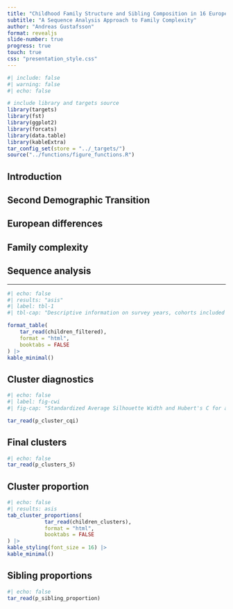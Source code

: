 ```yaml
---
title: "Childhood Family Structure and Sibling Composition in 16 European Countries"
subtitle: "A Sequence Analysis Approach to Family Complexity"
author: "Andreas Gustafsson"
format: revealjs
slide-number: true
progress: true
touch: true
css: "presentation_style.css"
---
```



```r
#| include: false
#| warning: false
#| echo: false

# include library and targets source
library(targets)
library(fst)
library(ggplot2)
library(forcats)
library(data.table)
library(kableExtra)
tar_config_set(store = "../_targets/")
source("../functions/figure_functions.R")
```

## Introduction

## Second Demographic Transition

## European differences

## Family complexity

## Sequence analysis

---

```r
#| echo: false
#| results: "asis"
#| label: tbl-1
#| tbl-cap: "Descriptive information on survey years, cohorts included and number of children from each country"

format_table(
    tar_read(children_filtered),
    format = "html",
    booktabs = FALSE
) |>
kable_minimal()
```


## Cluster diagnostics

```r
#| echo: false
#| label: fig-cwi
#| fig-cap: "Standardized Average Silhouette Width and Hubert's C for actual and bootstrapped data"

tar_read(p_cluster_cqi)
```

## Final clusters

```r
#| echo: false
tar_read(p_clusters_5)
```

## Cluster proportion


```r
#| echo: false
#| results: asis
tab_cluster_proportions(
            tar_read(children_clusters),
            format = "html",
            booktabs = FALSE
) |>
kable_styling(font_size = 16) |>
kable_minimal()
```

## Sibling proportions

```r
#| echo: false
tar_read(p_sibling_proportion)
```





